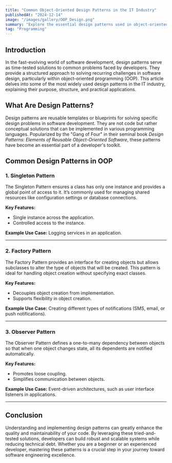 ```yaml
---
title: "Common Object-Oriented Design Patterns in the IT Industry"
publishedAt: "2024-12-14"
image: "/images/gallery/OOP_Design.png"
summary: "Explore the essential design patterns used in object-oriented programming to create scalable, maintainable, and efficient software solutions."
tag: "Programming"
---
```


## Introduction

In the fast-evolving world of software development, design patterns serve as time-tested solutions to common problems faced by developers. They provide a structured approach to solving recurring challenges in software design, particularly within object-oriented programming (OOP). This article delves into some of the most widely used design patterns in the IT industry, explaining their purpose, structure, and practical applications.

## What Are Design Patterns?

Design patterns are reusable templates or blueprints for solving specific design problems in software development. They are not code but rather conceptual solutions that can be implemented in various programming languages. Popularized by the "Gang of Four" in their seminal book *Design Patterns: Elements of Reusable Object-Oriented Software*, these patterns have become an essential part of a developer's toolkit.

## Common Design Patterns in OOP

### 1. Singleton Pattern
The Singleton Pattern ensures a class has only one instance and provides a global point of access to it. It’s commonly used for managing shared resources like configuration settings or database connections.

**Key Features:**
- Single instance across the application.
- Controlled access to the instance.

**Example Use Case:** Logging services in an application.

---

### 2. Factory Pattern
The Factory Pattern provides an interface for creating objects but allows subclasses to alter the type of objects that will be created. This pattern is ideal for handling object creation without specifying exact classes.

**Key Features:**
- Decouples object creation from implementation.
- Supports flexibility in object creation.

**Example Use Case:** Creating different types of notifications (SMS, email, or push notifications).

---

### 3. Observer Pattern
The Observer Pattern defines a one-to-many dependency between objects so that when one object changes state, all its dependents are notified automatically.

**Key Features:**
- Promotes loose coupling.
- Simplifies communication between objects.

**Example Use Case:** Event-driven architectures, such as user interface listeners in applications.

---

## Conclusion

Understanding and implementing design patterns can greatly enhance the quality and maintainability of your code. By leveraging these tried-and-tested solutions, developers can build robust and scalable systems while reducing technical debt. Whether you are a beginner or an experienced developer, mastering these patterns is a crucial step in your journey toward software engineering excellence.
